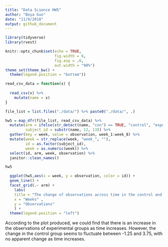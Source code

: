 ```yaml
---
title: "Data Science HW5"
author: "Boya Guo"
date: "11/9/2018"
output: github_document
---
```


```r
library(tidyverse)
library(rvest)

knitr::opts_chunk$set(echo = TRUE,
                      fig.width = 6,
                      fig.asp = .6,
                      out.width = "90%")
theme_set(theme_bw() + 
  theme(legend.position = "bottom"))
```


```r
read_csv_data = function(x) {
  
  read_csv(x) %>% 
    mutate(name = x)
}

file_list = list.files("./data/") %>% paste0("./data/", .)

```

```r
hw5 = map_dfr(file_list, read_csv_data) %>%
  mutate(arm = ifelse(str_detect(name, "con") == TRUE, "control", "experimental"),
         subject_id = substr(name, 12, 13)) %>% 
  gather(key = week, value = observation, week_1:week_8) %>% 
  mutate(week = str_replace(week, "week_", ""),
         id = as.factor(subject_id),
         week = as.numeric(week)) %>% 
  select(id, arm, week, observation) %>% 
  janitor::clean_names()

hw5
```

```r
  ggplot(hw5,aes(x = week, y = observation, color = id)) + 
  geom_line() +
  facet_grid(.~ arm) +
    labs(
    title = "The change of observations across time in the control and experimental arms" ,
    x = "Weeks" ,
    y = "Observations"
    ) +
  theme(legend.position = "left")
```

According to the plot produced, we could find that there is an increase in the observations of experimental groups as time increases. However, the change in the control group seems to fluctuate between -1.25 and 3.75, with no apparent change as time increases.

